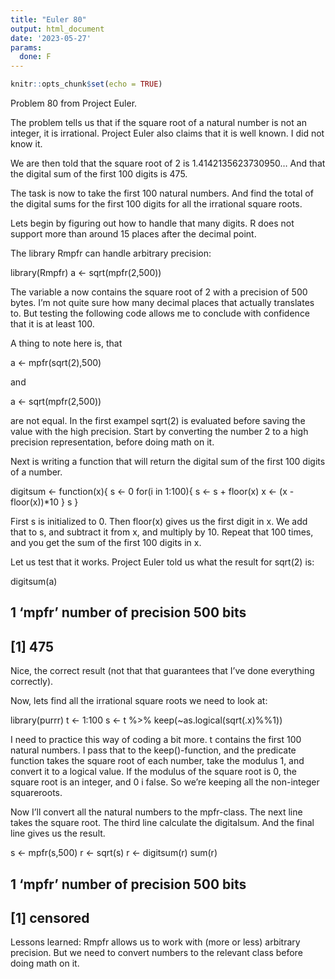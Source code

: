 ```yaml
---
title: "Euler 80"
output: html_document
date: '2023-05-27'
params:
  done: F
---
```


```r
knitr::opts_chunk$set(echo = TRUE)
```

Problem 80 from Project Euler.

The problem tells us that if the square root of a natural number is not an integer, it is irrational.
Project Euler also claims that it is well known. I did not know it.

We are then told that the square root of 2 is 1.4142135623730950… And that the digital sum of the first 100 digits is 475.

The task is now to take the first 100 natural numbers. And find the total of the digital sums for the first 100 digits for all the irrational square roots.

Lets begin by figuring out how to handle that many digits. R does not support more than around 15 places after the decimal point.

The library Rmpfr can handle arbitrary precision:

library(Rmpfr)
a <- sqrt(mpfr(2,500))


The variable a now contains the square root of 2 with a precision of 500 bytes. I'm not quite sure how many decimal places that actually translates to. But testing the following code allows me to conclude with confidence that it is at least 100.

A thing to note here is, that

a <- mpfr(sqrt(2),500)


and

a <- sqrt(mpfr(2,500))


are not equal. In the first exampel sqrt(2) is evaluated before saving the value with the high precision. Start by converting the number 2 to a high precision representation, before doing math on it.

Next is writing a function that will return the digital sum of the first 100 digits of a number.

digitsum <- function(x){
  s <- 0
  for(i in 1:100){
    s <- s + floor(x)
    x <- (x - floor(x))*10
  }
  s
}


First s is initialized to 0. Then floor(x) gives us the first digit in x. We add that to s, and subtract it from x, and multiply by 10. Repeat that 100 times, and you get the sum of the first 100 digits in x.

Let us test that it works. Project Euler told us what the result for sqrt(2) is:

digitsum(a)

## 1 'mpfr' number of precision  500   bits 
## [1] 475


Nice, the correct result (not that that guarantees that I've done everything correctly).

Now, lets find all the irrational square roots we need to look at:

library(purrr)
t <- 1:100
s <- t %>%
  keep(~as.logical(sqrt(.x)%%1))


I need to practice this way of coding a bit more. t contains the first 100 natural numbers. I pass that to the keep()-function, and the predicate function takes the square root of each number, take the modulus 1, and convert it to a logical value. If the modulus of the square root is 0, the square root is an integer, and 0 i false. So we're keeping all the non-integer squareroots.

Now I'll convert all the natural numbers to the mpfr-class. The next line takes the square root. The third line calculate the digitalsum. And the final line gives us the result.

s <- mpfr(s,500)
r <- sqrt(s)
r <- digitsum(r)
sum(r)

## 1 'mpfr' number of precision  500   bits 
## [1] censored


Lessons learned:
Rmpfr allows us to work with (more or less) arbitrary precision.
But we need to convert numbers to the relevant class before doing math on it.